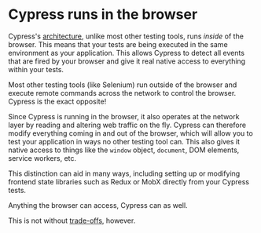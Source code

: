 # Cypress runs in the browser

Cypress's [architecture](https://docs.cypress.io/guides/overview/key-differences#Architecture), unlike most other testing tools, runs _inside_ of the browser. This means that your tests are being executed in the same environment as your application. This allows Cypress to detect all events that are fired by your browser and give it real native access to everything within your tests.

Most other testing tools (like Selenium) run outside of the browser and execute remote commands across the network to control the browser. Cypress is the exact opposite!

Since Cypress is running in the browser, it also operates at the network layer by reading and altering web traffic on the fly. Cypress can therefore modify everything coming in and out of the browser, which will allow you to test your application in ways no other testing tool can. This also gives it native access to things like the `window` object, `document`, DOM elements, service workers, etc.

This distinction can aid in many ways, including setting up or modifying frontend state libraries such as Redux or MobX directly from your Cypress tests.

Anything the browser can access, Cypress can as well.

This is not without [trade-offs](https://docs.cypress.io/guides/references/trade-offs#Inside-the-browser), however.
